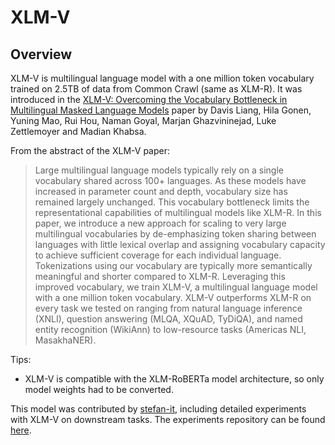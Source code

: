 <!--Copyright 2023 The HuggingFace Team. All rights reserved.

Licensed under the Apache License, Version 2.0 (the "License"); you may not use this file except in compliance with
the License. You may obtain a copy of the License at

http://www.apache.org/licenses/LICENSE-2.0

Unless required by applicable law or agreed to in writing, software distributed under the License is distributed on
an "AS IS" BASIS, WITHOUT WARRANTIES OR CONDITIONS OF ANY KIND, either express or implied. See the License for the
specific language governing permissions and limitations under the License.
-->

# XLM-V

## Overview

XLM-V is multilingual language model with a one million token vocabulary trained on 2.5TB of data from Common Crawl (same as XLM-R).
It was introduced in the [XLM-V: Overcoming the Vocabulary Bottleneck in Multilingual Masked Language Models](https://arxiv.org/abs/2301.10472)
paper by Davis Liang, Hila Gonen, Yuning Mao, Rui Hou, Naman Goyal, Marjan Ghazvininejad, Luke Zettlemoyer and Madian Khabsa.

From the abstract of the XLM-V paper:

> Large multilingual language models typically rely on a single vocabulary shared across 100+ languages.
> As these models have increased in parameter count and depth, vocabulary size has remained largely unchanged.
> This vocabulary bottleneck limits the representational capabilities of multilingual models like XLM-R.
> In this paper, we introduce a new approach for scaling to very large multilingual vocabularies by
> de-emphasizing token sharing between languages with little lexical overlap and assigning vocabulary capacity
> to achieve sufficient coverage for each individual language. Tokenizations using our vocabulary are typically
> more semantically meaningful and shorter compared to XLM-R. Leveraging this improved vocabulary, we train XLM-V,
> a multilingual language model with a one million token vocabulary. XLM-V outperforms XLM-R on every task we
> tested on ranging from natural language inference (XNLI), question answering (MLQA, XQuAD, TyDiQA), and
> named entity recognition (WikiAnn) to low-resource tasks (Americas NLI, MasakhaNER).

Tips:

- XLM-V is compatible with the XLM-RoBERTa model architecture, so only model weights had to be converted.



This model was contributed by [stefan-it](https://huggingface.co/stefan-it), including detailed experiments with XLM-V on downstream tasks.
The experiments repository can be found [here](https://github.com/stefan-it/xlm-v-experiments).
